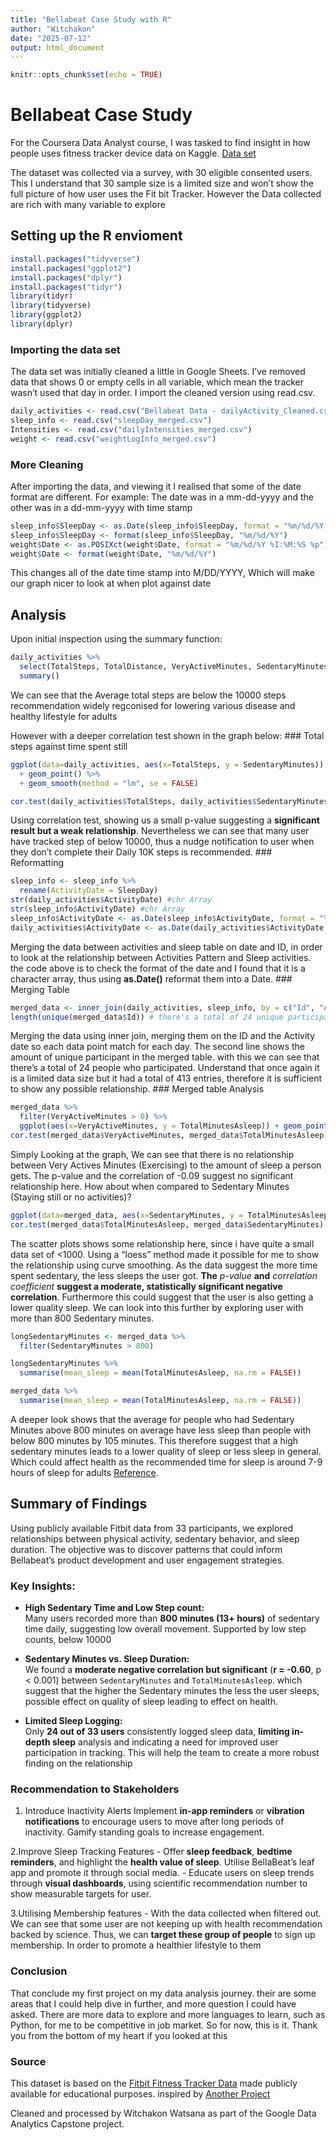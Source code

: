 ```yaml
---
title: "Bellabeat Case Study with R"
author: "Witchakon"
date: "2025-07-12"
output: html_document
---
```


```r
knitr::opts_chunk$set(echo = TRUE)
```

# Bellabeat Case Study

For the Coursera Data Analyst course, I was tasked to find insight in how people uses fitness tracker device data on Kaggle.
<a href = "https://www.kaggle.com/datasets/arashnic/fitbit" target = "_blank">Data set</a>

The dataset was collected via a survey, with 30 eligible consented users. This I understand that 30 sample size is a limited size and won't show the full picture of how user uses the Fit bit Tracker. However the Data collected are rich with many variable to explore

## Setting up the R envioment

```r
install.packages("tidyverse")
install.packages("ggplot2")
install.packages("dplyr")
install.packages("tidyr")
library(tidyr)
library(tidyverse)
library(ggplot2)
library(dplyr)
```

### Importing the data set
The data set was initially cleaned a little in Google Sheets. I've removed data that shows 0 or empty cells in all variable, which mean the tracker wasn't used that day in order. I import the cleaned version using read.csv.

```r
daily_activities <- read.csv("Bellabeat Data - dailyActivity_Cleaned.csv")
sleep_info <- read.csv("sleepDay_merged.csv")
Intensities <- read.csv("dailyIntensities_merged.csv")
weight <- read.csv("weightLogInfo_merged.csv")
```

### More Cleaning 
After importing the data, and viewing it I realised that some of the date format are different. For example: The date was in a mm-dd-yyyy and the other was in a dd-mm-yyyy with time stamp

```r
sleep_info$SleepDay <- as.Date(sleep_info$SleepDay, format = "%m/%d/%Y %I:%M:%S %p")
sleep_info$SleepDay <- format(sleep_info$SleepDay, "%m/%d/%Y")
weight$Date <- as.POSIXct(weight$Date, format = "%m/%d/%Y %I:%M:%S %p")
weight$Date <- format(weight$Date, "%m/%d/%Y")
```
This changes all of the date time stamp into M/DD/YYYY, Which will make our graph nicer to look at when plot against date

## Analysis
Upon initial inspection using the summary function:
```r
daily_activities %>%
  select(TotalSteps, TotalDistance, VeryActiveMinutes, SedentaryMinutes) %>%
  summary()
```
We can see that the Average total steps are below the 10000 steps recommendation widely regconised for lowering various disease and healthy lifestyle for adults

However with a deeper correlation test shown in the graph below:
### Total steps against time spent still
```r
ggplot(data=daily_activities, aes(x=TotalSteps, y = SedentaryMinutes)) %>%
  + geom_point() %>%
  + geom_smooth(method = "lm", se = FALSE)

cor.test(daily_activities$TotalSteps, daily_activities$SedentaryMinutes)
```
Using correlation test, showing us a small p-value suggesting a **significant result but a weak relationship**. Nevertheless we can see that many user have tracked step of below 10000, thus a nudge notification to user when they don't complete their Daily 10K steps is recommended.
### Reformatting
```r
sleep_info <- sleep_info %>%
  rename(ActivityDate = SleepDay)
str(daily_activities$ActivityDate) #chr Array
str(sleep_info$ActivityDate) #chr Array
sleep_info$ActivityDate <- as.Date(sleep_info$ActivityDate, format = "%m/%d/%Y")
daily_activities$ActivityDate <- as.Date(daily_activities$ActivityDate, format = "%m/%d/%Y")
```
Merging the data between activities and sleep table on date and ID, in order to look at the relationship between Activities Pattern and Sleep activities. the code above is to check the format of the date and I found that it is a character array, thus using **as.Date()** reformat them into a Date.
### Merging Table
```r
merged_data <- inner_join(daily_activities, sleep_info, by = c("Id", "ActivityDate"))
length(unique(merged_data$Id)) # there's a total of 24 unique participant
```
Merging the data using inner join, merging them on the ID and the Activity date so each data point match for each day. The second line shows the amount of unique participant in the merged table. with this we can see that there's a total of 24 people who participated. Understand that once again it is a limited data size but it had a total of 413 entries, therefore it is sufficient to show any possible relationship.
### Merged table Analysis
```r
merged_data %>%
  filter(VeryActiveMinutes > 0) %>%
  ggplot(aes(x=VeryActiveMinutes, y = TotalMinutesAsleep)) + geom_point() + geom_smooth(method = "lm", se=TRUE)+labs( title = "Total Minutes Asleep against Active Minutes", x = "Sedentary Minutes", y = "Total Minutes Asleep")
cor.test(merged_data$VeryActiveMinutes, merged_data$TotalMinutesAsleep)
```
Simply Looking at the graph, We can see that there is no relationship between Very Actives Minutes (Exercising) to the amount of sleep a person gets. The p-value and the correlation of -0.09 suggest no significant relationship here. How about when compared to Sedentary Minutes (Staying still or no activities)?
```r
ggplot(data=merged_data, aes(x=SedentaryMinutes, y = TotalMinutesAsleep))+ geom_point() + geom_smooth(method = "loess", se=TRUE)+ labs( title = "Total Minutes Asleep against Sedentary Minutes", x = "Sedentary Minutes", y = "Total Minutes Asleep")
cor.test(merged_data$TotalMinutesAsleep, merged_data$SedentaryMinutes)
```
The scatter plots shows some relationship here, since i have quite a small data set of <1000. Using a "loess" method made it possible for me to show the relationship using curve smoothing. As the data suggest the more time spent sedentary, the less sleeps the user got. **The** *p-value* **and** *correlation coefficient* **suggest a moderate, statistically significant negative correlation**. Furthermore this could suggest that the user is also getting a lower quality sleep. We can look into this further by exploring user with more than 800 Sedentary minutes.
```r
longSedentaryMinutes <- merged_data %>% 
  filter(SedentaryMinutes > 800)

longSedentaryMinutes %>%
  summarise(mean_sleep = mean(TotalMinutesAsleep, na.rm = FALSE))

merged_data %>% 
  summarise(mean_sleep = mean(TotalMinutesAsleep, na.rm = FALSE))
```
A deeper look shows that the average for people who had Sedentary Minutes above 800 minutes on average have less sleep than people with below 800 minutes by 105 minutes. This therefore suggest that a high sedentary minutes leads to a lower quality of sleep or less sleep in general. Which could affect health as the recommended time for sleep is around 7-9 hours of sleep for adults <a href = "https://www.nhlbi.nih.gov/health/sleep/how-much-sleep" target = "_blank">Reference</a>.

## Summary of Findings

Using publicly available Fitbit data from 33 participants, we explored relationships between physical activity, sedentary behavior, and sleep duration. The objective was to discover patterns that could inform Bellabeat’s product development and user engagement strategies.

### Key Insights:

- **High Sedentary Time and Low Step count:**  
  Many users recorded more than **800 minutes (13+ hours)** of sedentary time daily, suggesting low overall movement. Supported by low step counts, below 10000

- **Sedentary Minutes vs. Sleep Duration:**  
  We found a **moderate negative correlation but significant** (**r = -0.60**, p < 0.001) between `SedentaryMinutes` and `TotalMinutesAsleep`. which suggest that the higher the Sedentary minutes the less the user sleeps, possible effect on quality of sleep leading to effect on health.

- **Limited Sleep Logging:**  
  Only **24 out of 33 users** consistently logged sleep data, **limiting in-depth sleep** analysis and indicating a need for improved user participation in tracking. This will help the team to create a more robust finding on the relationship

### Recommendation to Stakeholders

1. Introduce Inactivity Alerts
Implement **in-app reminders** or **vibration notifications** to encourage users to move after long periods of inactivity. Gamify standing goals to increase engagement.

2.Improve Sleep Tracking Features
- Offer **sleep feedback**, **bedtime reminders**, and highlight the **health value of sleep**. Utilise BellaBeat's leaf app and promote it through social media.
- Educate users on sleep trends through **visual dashboards**, using scientific recommendation number to show measurable targets for user.

3.Utilising Membership features
- With the data collected when filtered out. We can see that some user are not keeping up with health recommendation backed by science. Thus, we can **target these group of people** to sign up membership. In order to promote a healthier lifestyle to them

### Conclusion

That conclude my first project on my data analysis journey. their are some areas that I could help dive in further, and more question I could have asked. There are more data to explore and more languages to learn, such as Python, for me to be competitive in job market. So for now, this is it. Thank you from the bottom of my heart if you looked at this

### Source
This dataset is based on the [Fitbit Fitness Tracker Data](https://www.kaggle.com/arashnic/fitbit) made publicly available for educational purposes. inspired by [Another Project](https://www.kaggle.com/code/chebotinaa/bellabeat-case-study-with-r)

Cleaned and processed by Witchakon Watsana as part of the Google Data Analytics Capstone project.